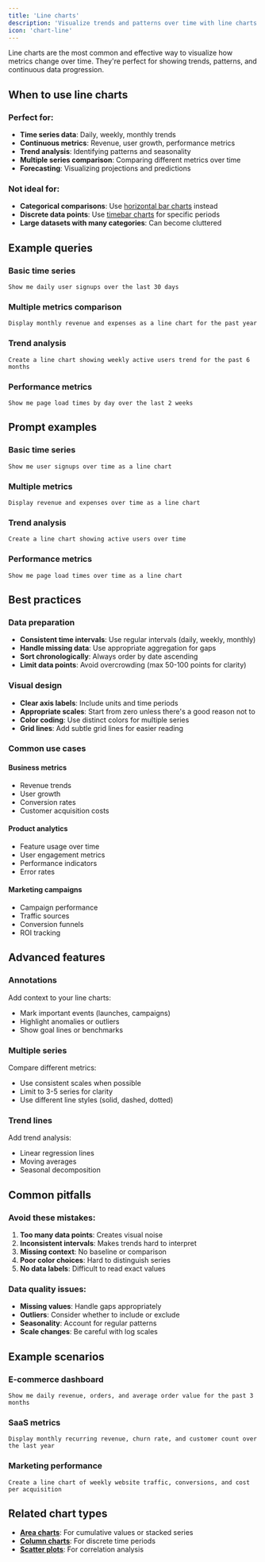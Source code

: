 ```yaml
---
title: 'Line charts'
description: 'Visualize trends and patterns over time with line charts'
icon: 'chart-line'
---
```


Line charts are the most common and effective way to visualize how metrics change over time. They're perfect for showing trends, patterns, and continuous data progression.

<!-- TODO: Add screenshot of line chart showing time series data with multiple metrics over time -->

## When to use line charts

### Perfect for:
- **Time series data**: Daily, weekly, monthly trends
- **Continuous metrics**: Revenue, user growth, performance metrics
- **Trend analysis**: Identifying patterns and seasonality
- **Multiple series comparison**: Comparing different metrics over time
- **Forecasting**: Visualizing projections and predictions

### Not ideal for:
- **Categorical comparisons**: Use [horizontal bar charts](/features/chart-types/horizontal-bar-charts) instead
- **Discrete data points**: Use [timebar charts](/features/chart-types/timebar-charts) for specific periods
- **Large datasets with many categories**: Can become cluttered

## Example queries

### Basic time series
```
Show me daily user signups over the last 30 days
```

### Multiple metrics comparison
```
Display monthly revenue and expenses as a line chart for the past year
```

### Trend analysis
```
Create a line chart showing weekly active users trend for the past 6 months
```

### Performance metrics
```
Show me page load times by day over the last 2 weeks
```

## Prompt examples

### Basic time series
```
Show me user signups over time as a line chart
```

### Multiple metrics
```
Display revenue and expenses over time as a line chart
```

### Trend analysis
```
Create a line chart showing active users over time
```

### Performance metrics
```
Show me page load times over time as a line chart
```

## Best practices

### Data preparation
- **Consistent time intervals**: Use regular intervals (daily, weekly, monthly)
- **Handle missing data**: Use appropriate aggregation for gaps
- **Sort chronologically**: Always order by date ascending
- **Limit data points**: Avoid overcrowding (max 50-100 points for clarity)

### Visual design
- **Clear axis labels**: Include units and time periods
- **Appropriate scales**: Start from zero unless there's a good reason not to
- **Color coding**: Use distinct colors for multiple series
- **Grid lines**: Add subtle grid lines for easier reading

### Common use cases

#### Business metrics
- Revenue trends
- User growth
- Conversion rates
- Customer acquisition costs

#### Product analytics
- Feature usage over time
- User engagement metrics
- Performance indicators
- Error rates

#### Marketing campaigns
- Campaign performance
- Traffic sources
- Conversion funnels
- ROI tracking

## Advanced features

### Annotations
Add context to your line charts:
- Mark important events (launches, campaigns)
- Highlight anomalies or outliers
- Show goal lines or benchmarks

### Multiple series
Compare different metrics:
- Use consistent scales when possible
- Limit to 3-5 series for clarity
- Use different line styles (solid, dashed, dotted)

### Trend lines
Add trend analysis:
- Linear regression lines
- Moving averages
- Seasonal decomposition

## Common pitfalls

### Avoid these mistakes:
1. **Too many data points**: Creates visual noise
2. **Inconsistent intervals**: Makes trends hard to interpret
3. **Missing context**: No baseline or comparison
4. **Poor color choices**: Hard to distinguish series
5. **No data labels**: Difficult to read exact values

### Data quality issues:
- **Missing values**: Handle gaps appropriately
- **Outliers**: Consider whether to include or exclude
- **Seasonality**: Account for regular patterns
- **Scale changes**: Be careful with log scales

## Example scenarios

### E-commerce dashboard
```
Show me daily revenue, orders, and average order value for the past 3 months
```

### SaaS metrics
```
Display monthly recurring revenue, churn rate, and customer count over the last year
```

### Marketing performance
```
Create a line chart of weekly website traffic, conversions, and cost per acquisition
```

## Related chart types

- **[Area charts](/features/chart-types/area-charts)**: For cumulative values or stacked series
- **[Column charts](/features/chart-types/column-charts)**: For discrete time periods
- **[Scatter plots](/features/chart-types/scatter-plots)**: For correlation analysis
